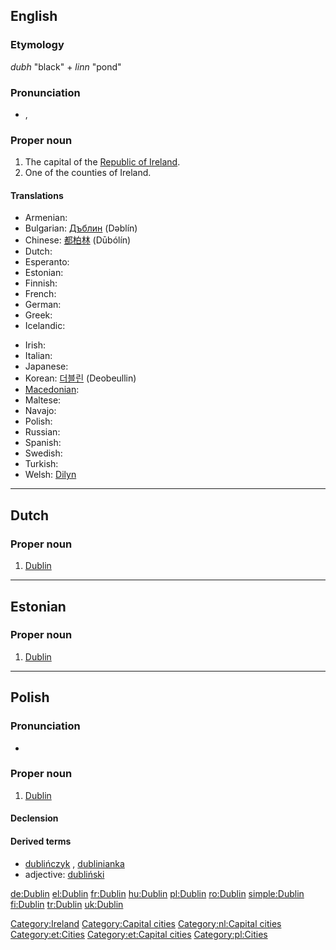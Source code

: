 {{wikipedia}}
==English==

===Etymology===
{{etyl|sga}} ''dubh'' "black" + ''linn'' "pond"

===Pronunciation===
*{{IPA|/ˈdʌblən/}}, {{SAMPA|/"dVbl@n/}}

===Proper noun===
{{en-proper noun}}

# The capital of the [[Republic of Ireland]].
# One of the counties of Ireland.
====Translations====
{{trans-top|the capital of the Republic of Ireland}}
* Armenian: {{t-|hy|Դուբլին|tr=Dublin|sc=Armn|xs=Armenian}}
* Bulgarian: [[Дъблин]] (Dəblín)
* Chinese: [[都柏林]] (Dūbólín)
* Dutch: {{t-|nl|Dublin}}
* Esperanto: {{t-|eo|Dublino|xs=Esperanto}}
* Estonian: {{t-|et|Dublin}}
* Finnish: {{t+|fi|Dublin}}
* French: {{t+|fr|Dublin}}
* German: {{t+|de|Dublin}}
* Greek: {{t+|el|Δουβλίνο|sc=Grek}}
* Icelandic: {{t-|is|Dyflinn|f}}
{{trans-mid}}
* Irish: {{t-|ga|Baile Átha Cliath|m|xs=Irish}}
* Italian: {{t-|it|Dublino|f}}
* Japanese: {{t-|ja|ダブリン|tr=Daburin|sc=Jpan}}
* Korean: [[더블린]] (Deobeullin)
* [[Macedonian]]: {{t|mk|Даблин|m|tr=Dáblin|sc=Cyrl|xs=Macedonian}}
* Maltese: {{t-|mt|Dublin|xs=Maltese}}
* Navajo: {{tø|nv|Dáblin}}
* Polish: {{t+|pl|Dublin|m}}
* Russian: {{t+|ru|Дублин|m|tr=Dublín|sc=Cyrl}}
* Spanish: {{t+|es|Dublín}}
* Swedish: {{t-|sv|Dublin}}
* Turkish: {{t|tr|Dublin}}
* Welsh:  [[Dilyn]]
{{trans-bottom}}

[[Category:Ireland]]
[[Category:Capital cities]]
----

==Dutch==
{{wikipedia|lang=nl}}

===Proper noun===
{{infl|nl|proper noun}}

# [[#English|Dublin]]

[[Category:nl:Capital cities]]

----

==Estonian==

===Proper noun===
{{infl|et|proper noun}}

# [[#English|Dublin]]

[[Category:et:Cities]]
[[Category:et:Capital cities]]
----
==Polish==

===Pronunciation===
* {{IPA|/ˈd̪ublin̪/|lang=pl}}

===Proper noun===
{{infl|pl|proper noun|g=m}}

# [[#English|Dublin]]

====Declension====
{{pl-decl-noun-sing
|Dublin
|Dublinu
|Dublinowi
|Dublin
|Dublinem
|Dublinie
|Dublinie
}}

====Derived terms====
*[[dublińczyk]] {{m}}, [[dublinianka]] {{f}}
*adjective: [[dubliński]]

[[Category:pl:Cities]]

[[de:Dublin]]
[[el:Dublin]]
[[fr:Dublin]]
[[hu:Dublin]]
[[pl:Dublin]]
[[ro:Dublin]]
[[simple:Dublin]]
[[fi:Dublin]]
[[tr:Dublin]]
[[uk:Dublin]]